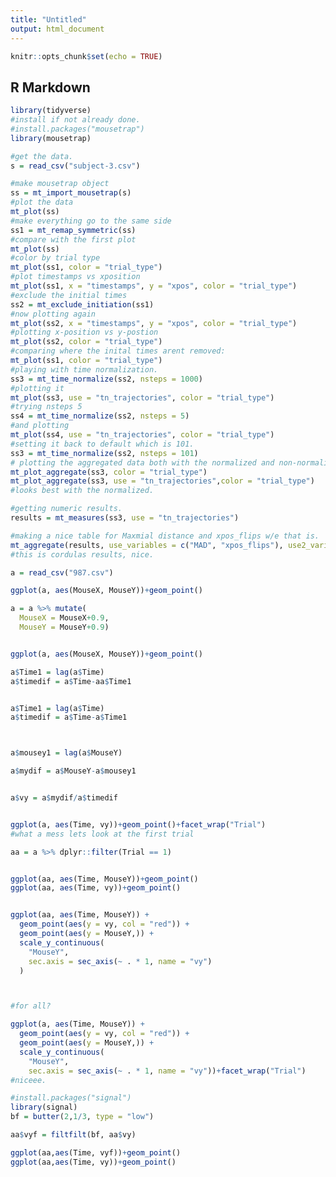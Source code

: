 ```yaml
---
title: "Untitled"
output: html_document
---
```


```r
knitr::opts_chunk$set(echo = TRUE)
```

## R Markdown



```r
library(tidyverse)
#install if not already done.
#install.packages("mousetrap")
library(mousetrap)
```




```r
#get the data.
s = read_csv("subject-3.csv")

#make mousetrap object
ss = mt_import_mousetrap(s)
#plot the data
mt_plot(ss)
#make everything go to the same side
ss1 = mt_remap_symmetric(ss)
#compare with the first plot
mt_plot(ss)
#color by trial type
mt_plot(ss1, color = "trial_type")
#plot timestamps vs xposition
mt_plot(ss1, x = "timestamps", y = "xpos", color = "trial_type")
#exclude the initial times
ss2 = mt_exclude_initiation(ss1)
#now plotting again
mt_plot(ss2, x = "timestamps", y = "xpos", color = "trial_type")
#plotting x-position vs y-postion
mt_plot(ss2, color = "trial_type")
#comparing where the inital times arent removed:
mt_plot(ss1, color = "trial_type")
#playing with time normalization.
ss3 = mt_time_normalize(ss2, nsteps = 1000)
#plotting it
mt_plot(ss3, use = "tn_trajectories", color = "trial_type")
#trying nsteps 5
ss4 = mt_time_normalize(ss2, nsteps = 5)
#and plotting
mt_plot(ss4, use = "tn_trajectories", color = "trial_type")
#setting it back to default which is 101.
ss3 = mt_time_normalize(ss2, nsteps = 101)
# plotting the aggregated data both with the normalized and non-normalized time.
mt_plot_aggregate(ss3, color = "trial_type")
mt_plot_aggregate(ss3, use = "tn_trajectories",color = "trial_type")
#looks best with the normalized.

#getting numeric results.
results = mt_measures(ss3, use = "tn_trajectories")

#making a nice table for Maxmial distance and xpos_flips w/e that is.
mt_aggregate(results, use_variables = c("MAD", "xpos_flips"), use2_variables = "trial_type")
#this is cordulas results, nice.

```








```r
a = read_csv("987.csv")

ggplot(a, aes(MouseX, MouseY))+geom_point()

a = a %>% mutate(
  MouseX = MouseX+0.9,
  MouseY = MouseY+0.9)


ggplot(a, aes(MouseX, MouseY))+geom_point()

a$Time1 = lag(a$Time)
a$timedif = a$Time-aa$Time1


a$Time1 = lag(a$Time)
a$timedif = a$Time-a$Time1



a$mousey1 = lag(a$MouseY)

a$mydif = a$MouseY-a$mousey1


a$vy = a$mydif/a$timedif


ggplot(a, aes(Time, vy))+geom_point()+facet_wrap("Trial")
#what a mess lets look at the first trial

aa = a %>% dplyr::filter(Trial == 1)


ggplot(aa, aes(Time, MouseY))+geom_point()
ggplot(aa, aes(Time, vy))+geom_point()


ggplot(aa, aes(Time, MouseY)) + 
  geom_point(aes(y = vy, col = "red")) + 
  geom_point(aes(y = MouseY,)) + 
  scale_y_continuous(
    "MouseY", 
    sec.axis = sec_axis(~ . * 1, name = "vy")
  )



#for all?

ggplot(a, aes(Time, MouseY)) + 
  geom_point(aes(y = vy, col = "red")) + 
  geom_point(aes(y = MouseY,)) + 
  scale_y_continuous(
    "MouseY", 
    sec.axis = sec_axis(~ . * 1, name = "vy"))+facet_wrap("Trial")
#niceee.


```





```r

#install.packages("signal")
library(signal)
bf = butter(2,1/3, type = "low")

aa$vyf = filtfilt(bf, aa$vy)

ggplot(aa,aes(Time, vyf))+geom_point()
ggplot(aa,aes(Time, vy))+geom_point()


```


